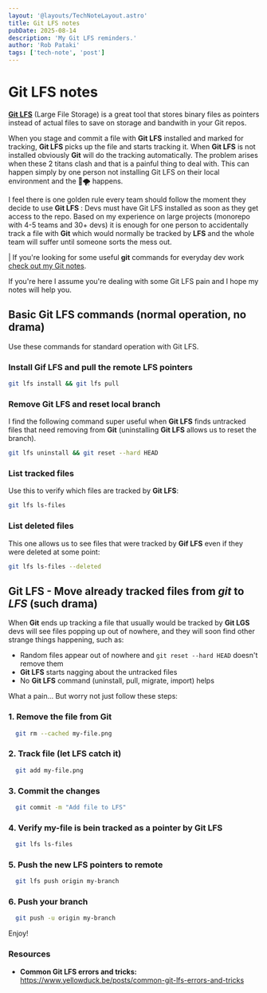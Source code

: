 ```yaml
---
layout: '@layouts/TechNoteLayout.astro'
title: Git LFS notes
pubDate: 2025-08-14
description: 'My Git LFS reminders.'
author: 'Rob Pataki'
tags: ['tech-note', 'post']
---
```


# Git LFS notes

[**Git LFS**](https://git-lfs.com/) (Large File Storage) is a great tool that stores binary files as pointers instead of actual files to save on storage and bandwith in your Git repos.

When you stage and commit a file with **Git LFS** installed and marked for tracking, **Git LFS** picks up the file and starts tracking it. When **Git LFS** is not installed obviously **Git** will do the tracking automatically. The problem arises when these 2 titans clash and that is a painful thing to deal with. This can happen simply by one person not installing Git LFS on their local environment and the 💩🌪️ happens.

I feel there is one golden rule every team should follow the moment they decide to use **Git LFS** : Devs must have Git LFS installed as soon as they get access to the repo. Based on my experience on large projects (monorepo with 4-5 teams and 30+ devs) it is enough for one person to accidentally track a file with **Git** which would normally be tracked by **LFS** and the whole team will suffer until someone sorts the mess out.

| If you're looking for some useful **git** commands for everyday dev work [check out my Git notes](/tech-notes/git-notes).

If you're here I assume you're dealing with some Git LFS pain and I hope my notes will help you.

## Basic Git LFS commands (normal operation, no drama)

Use these commands for standard operation with Git LFS.

### Install Gif LFS and pull the remote LFS pointers

```sh
git lfs install && git lfs pull
```

### Remove Git LFS and reset local branch

I find the following command super useful when **Git LFS** finds untracked files that need removing from **Git** (uninstalling **Git LFS** allows us to reset the branch).

```sh
git lfs uninstall && git reset --hard HEAD
```

### List tracked files

Use this to verify which files are tracked by **Git LFS**:

```sh
git lfs ls-files
```

### List deleted files

This one allows us to see files that were tracked by **Gif LFS** even if they were deleted at some point:

```sh
git lfs ls-files --deleted
```

## Git LFS - Move already tracked files from _git_ to _LFS_ (such drama)

When **Git** ends up tracking a file that usually would be tracked by **Git LGS** devs will see files popping up out of nowhere, and they will soon find other strange things happening, such as:

- Random files appear out of nowhere and `git reset --hard HEAD` doesn't remove them
- **Git LFS** starts nagging about the untracked files
- No **Git LFS** command (uninstall, pull, migrate, import) helps

What a pain... But worry not just follow these steps:

### 1. Remove the file from Git

```sh
  git rm --cached my-file.png
```

### 2. Track file (let LFS catch it)

```sh
  git add my-file.png
```

### 3. Commit the changes

```sh
  git commit -m "Add file to LFS"
```

### 4. Verify my-file is bein tracked as a pointer by Git LFS

```sh
  git lfs ls-files
```

### 5. Push the new LFS pointers to remote

```sh
  git lfs push origin my-branch
```

### 6. Push your branch

```sh
  git push -u origin my-branch
```

Enjoy!

### Resources

- **Common Git LFS errors and tricks:** https://www.yellowduck.be/posts/common-git-lfs-errors-and-tricks
